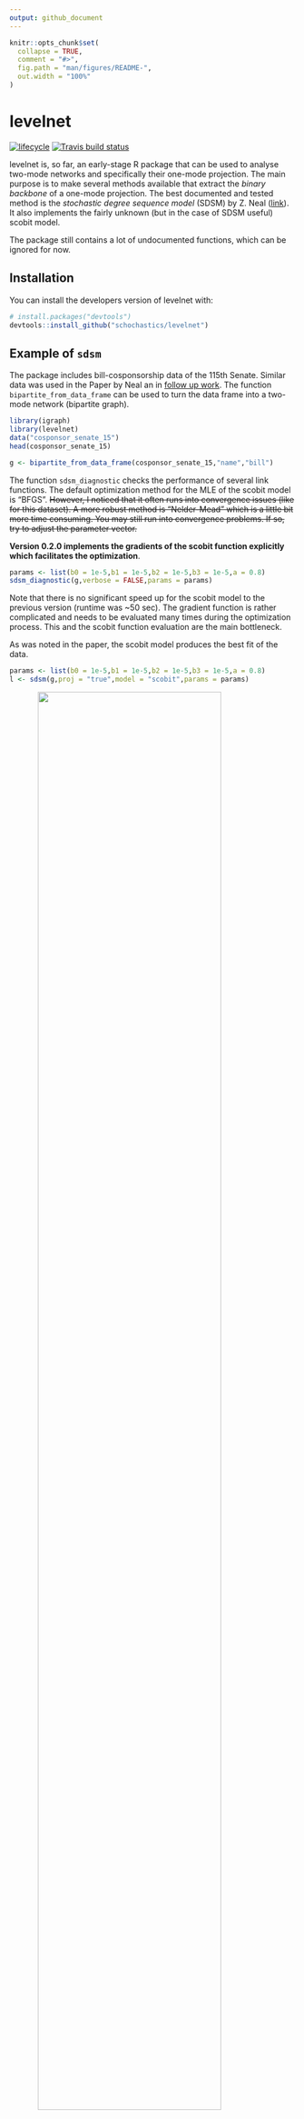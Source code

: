 ```yaml
---
output: github_document
---
```


<!-- README.md is generated from README.Rmd. Please edit that file -->

```r
knitr::opts_chunk$set(
  collapse = TRUE,
  comment = "#>",
  fig.path = "man/figures/README-",
  out.width = "100%"
)
```

# levelnet

[![lifecycle](https://img.shields.io/badge/lifecycle-experimental-orange.svg)](https://www.tidyverse.org/lifecycle/#experimental)
 [![Travis build status](https://travis-ci.org/schochastics/levelnet.svg?branch=master)](https://travis-ci.org/schochastics/levelnet)

levelnet is, so far, an early-stage R package that can be used to analyse two-mode networks and
specifically their one-mode projection. The main purpose is to make several methods available that
extract the *binary backbone* of a one-mode projection. The best documented and tested method is
the *stochastic degree sequence model* (SDSM) by Z. Neal ([link](https://www.sciencedirect.com/science/article/pii/S0378873314000343)). It also implements
the fairly unknown (but in the case of SDSM useful) scobit model.

The package still contains a lot of undocumented functions, which can be ignored for now.

## Installation

You can install the developers version of levelnet with:

```r
# install.packages("devtools")
devtools::install_github("schochastics/levelnet")
```

## Example of `sdsm`

The package includes bill-cosponsorship data of the 115th Senate. Similar data was used in the
Paper by Neal an in [follow up work](http://www.sciencedirect.com/science/article/pii/S0378873317303039). The function `bipartite_from_data_frame` can be used to turn the data frame into 
a two-mode network (bipartite graph).

```r
library(igraph)
library(levelnet)
data("cosponsor_senate_15")
head(cosponsor_senate_15)

g <- bipartite_from_data_frame(cosponsor_senate_15,"name","bill")
```

The function `sdsm_diagnostic` checks the performance of several link functions.
The default optimization method for the MLE of the scobit model is "BFGS". ~~However,
I noticed that it often runs into convergence issues (like for this dataset). A more 
robust method is "Nelder-Mead" which is a little bit more time consuming. You may still run
into convergence problems. If so, try to adjust the parameter vector.~~

**Version 0.2.0 implements the gradients of the scobit function explicitly which facilitates the 
optimization**.  
```r
params <- list(b0 = 1e-5,b1 = 1e-5,b2 = 1e-5,b3 = 1e-5,a = 0.8)
sdsm_diagnostic(g,verbose = FALSE,params = params)
```

Note that there is no significant speed up for the scobit model to the previous version (runtime was ~50 sec).
The gradient function is rather complicated and needs to be evaluated many times during the
optimization process. This and the scobit function evaluation are the main bottleneck. 

As was noted in the paper, the scobit model produces the best fit of the data.

```r
params <- list(b0 = 1e-5,b1 = 1e-5,b2 = 1e-5,b3 = 1e-5,a = 0.8)
l <- sdsm(g,proj = "true",model = "scobit",params = params)
```

<img src="man/figures/README-graph.png" width="80%" style="display: block; margin: auto;"/>

